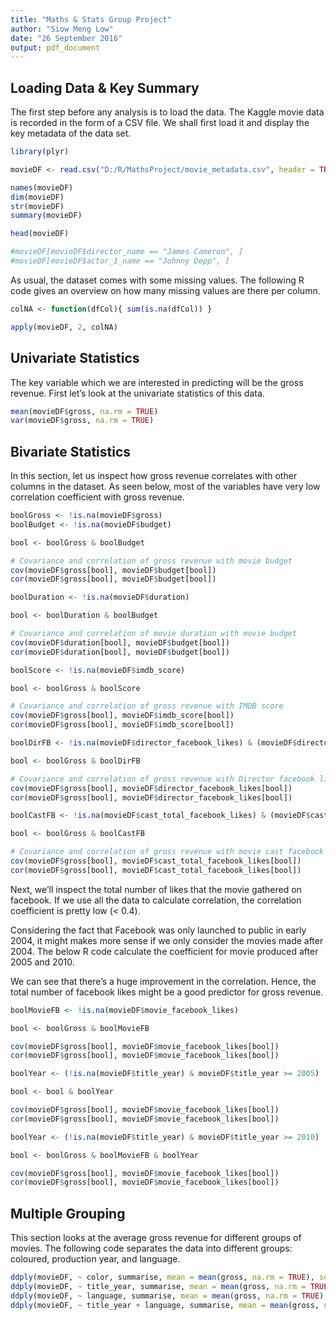 ```yaml
---
title: "Maths & Stats Group Project"
author: "Siow Meng Low"
date: "26 September 2016"
output: pdf_document
---
```


## Loading Data & Key Summary

The first step before any analysis is to load the data. The Kaggle movie data is recorded in the form of a CSV file. We shall first load it and display the key metadata of the data set.

```r

library(plyr)

movieDF <- read.csv("D:/R/MathsProject/movie_metadata.csv", header = TRUE, stringsAsFactors = FALSE)

names(movieDF)
dim(movieDF)
str(movieDF)
summary(movieDF)

head(movieDF)

#movieDF[movieDF$director_name == "James Cameron", ]
#movieDF[movieDF$actor_1_name == "Johnny Depp", ]

```

As usual, the dataset comes with some missing values. The following R code gives an overview on how many missing values are there per column.

```r

colNA <- function(dfCol){ sum(is.na(dfCol)) }

apply(movieDF, 2, colNA)

```

## Univariate Statistics

The key variable which we are interested in predicting will be the gross revenue. First let's look at the univariate statistics of this data.

```r

mean(movieDF$gross, na.rm = TRUE)
var(movieDF$gross, na.rm = TRUE)

```

## Bivariate Statistics

In this section, let us inspect how gross revenue correlates with other columns in the dataset. As seen below, most of the variables have very low correlation coefficient with gross revenue.

```r

boolGross <- !is.na(movieDF$gross)
boolBudget <- !is.na(movieDF$budget)

bool <- boolGross & boolBudget

# Covariance and correlation of gross revenue with movie budget
cov(movieDF$gross[bool], movieDF$budget[bool])
cor(movieDF$gross[bool], movieDF$budget[bool])

boolDuration <- !is.na(movieDF$duration)

bool <- boolDuration & boolBudget

# Covariance and correlation of movie duration with movie budget
cov(movieDF$duration[bool], movieDF$budget[bool])
cor(movieDF$duration[bool], movieDF$budget[bool])

boolScore <- !is.na(movieDF$imdb_score)

bool <- boolGross & boolScore

# Covariance and correlation of gross revenue with IMDB score
cov(movieDF$gross[bool], movieDF$imdb_score[bool])
cor(movieDF$gross[bool], movieDF$imdb_score[bool])

boolDirFB <- !is.na(movieDF$director_facebook_likes) & (movieDF$director_facebook_likes > 0)

bool <- boolGross & boolDirFB

# Covariance and correlation of gross revenue with Director facebook likes
cov(movieDF$gross[bool], movieDF$director_facebook_likes[bool])
cor(movieDF$gross[bool], movieDF$director_facebook_likes[bool])

boolCastFB <- !is.na(movieDF$cast_total_facebook_likes) & (movieDF$cast_total_facebook_likes > 0)

bool <- boolGross & boolCastFB

# Covariance and correlation of gross revenue with movie cast facebook likes
cov(movieDF$gross[bool], movieDF$cast_total_facebook_likes[bool])
cor(movieDF$gross[bool], movieDF$cast_total_facebook_likes[bool])
```

Next, we'll inspect the total number of likes that the movie gathered on facebook. If we use all the data to calculate correlation, the correlation coefficient is pretty low (< 0.4).

Considering the fact that Facebook was only launched to public in early 2004, it might makes more sense if we only consider the movies made after 2004. The below R code calculate the coefficient for movie produced after 2005 and 2010.

We can see that there's a huge improvement in the correlation. Hence, the total number of facebook likes might be a good predictor for gross revenue.

```r

boolMovieFB <- !is.na(movieDF$movie_facebook_likes)

bool <- boolGross & boolMovieFB

cov(movieDF$gross[bool], movieDF$movie_facebook_likes[bool])
cor(movieDF$gross[bool], movieDF$movie_facebook_likes[bool])

boolYear <- (!is.na(movieDF$title_year) & movieDF$title_year >= 2005)

bool <- bool & boolYear

cov(movieDF$gross[bool], movieDF$movie_facebook_likes[bool])
cor(movieDF$gross[bool], movieDF$movie_facebook_likes[bool])

boolYear <- (!is.na(movieDF$title_year) & movieDF$title_year >= 2010)

bool <- boolGross & boolMovieFB & boolYear

cov(movieDF$gross[bool], movieDF$movie_facebook_likes[bool])
cor(movieDF$gross[bool], movieDF$movie_facebook_likes[bool])

```

## Multiple Grouping

This section looks at the average gross revenue for different groups of movies. The following code separates the data into different groups: coloured, production year, and language.

```r

ddply(movieDF, ~ color, summarise, mean = mean(gross, na.rm = TRUE), sd = sd(gross, na.rm = TRUE))
ddply(movieDF, ~ title_year, summarise, mean = mean(gross, na.rm = TRUE), sd = sd(gross, na.rm = TRUE))
ddply(movieDF, ~ language, summarise, mean = mean(gross, na.rm = TRUE), sd = sd(gross, na.rm = TRUE))
ddply(movieDF, ~ title_year + language, summarise, mean = mean(gross, na.rm = TRUE), sd = sd(gross, na.rm = TRUE))

```



